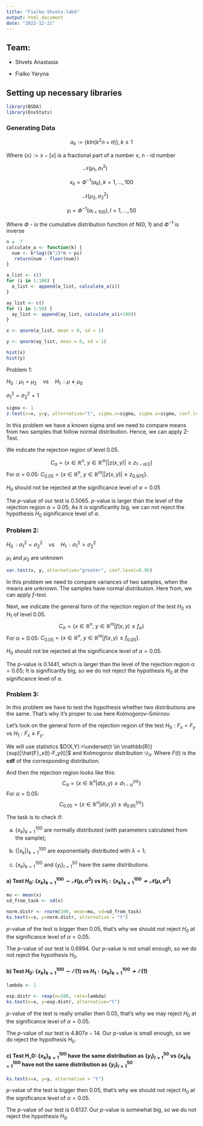---
title: "Fialko-Shvets-lab4"
output: html_document
date: "2022-12-21"
---

## Team:

-   Shvets Anastasia

-   Fialko Yaryna

## Setting up necessary libraries

```{r}
library(BSDA)
library(EnvStats)
```

### Generating Data

$$
{a_k} := \{kln(k^2n + π)\},  k≥1
$$

Where $\{x\} := x - [x]$ is a fractional part of a number x, n - id number

$$
   \mathscr{N}(\mu_1,\sigma_1^2) \qquad
$$

$$
{x_k}= Ф^{-1}(a_k), k= 1,...,100
$$

$$
   \mathscr{N}(\mu_2,\sigma_2^2) \qquad
$$

$$
{y_l} = Ф^{-1}(a_{l+100}), l = 1,...,50
$$

Where $Ф$ - is the cumulative distribution function of N(0, 1) and $Ф^{-1}$ is inverse

```{r}
n =  7
calculate_a <- function(k) {
  num <- k*log((k^2)*n + pi)
   return(num - floor(num)) 
}

a_list <- c()
for (i in 1:100) {
  a_list <- append(a_list, calculate_a(i))
}

ay_list <- c()
for (i in 1:50) {
  ay_list <- append(ay_list, calculate_a(i+100))
}

x <- qnorm(a_list, mean = 0, sd = 1)

y <- qnorm(ay_list, mean = 0, sd = 1) 

hist(x)
hist(y)

```

Problem 1:

$H_0\,: \mu_1 = \mu_2 \quad \textrm{vs} \quad H_1\,: \mu ≠ \mu_0$

$\sigma_1^2 = \sigma_2^2 = 1$

```{r}
sigma <- 1
z.test(x=x, y=y, alternative="t", sigma.x=sigma, sigma.y=sigma, conf.level=0.95)
```

In this problem we have a known sigma and we need to compare means from two samples that follow normal distribution. Hence, we can apply Z-Test.

We indicate the rejection region of level $0.05$.

$$C_\alpha = \{x \in \mathbb{R}^n,\ y \in \mathbb{R}^m | |z(x, y)| \geq z_{1-\alpha/2}\}$$For $\alpha=0.05$: $C_{0.05} = \{x \in \mathbb{R}^n,\ y \in \mathbb{R}^m | |z(x, y)| \geq z_{0.975}\}$.

$H_0$ should not be rejected at the significance level of $\alpha = 0.05$

The $p$-value of our test is $0.5065$. $p$-value is larger than the level of the rejection region $\alpha = 0.05$; As it is significantly big, we can not reject the hypothesis $H _0$ significance level of $\alpha$.

### Problem 2:

$H_0\,: \sigma_1^2 = \sigma_2^2 \quad \textrm{vs} \quad H_1\,: \sigma_1^2 > \sigma_2^2$

$\mu_1$ and $\mu_2$ are unknown

```{r}
var.test(x, y, alternative="greater", conf.level=0.95) 
```

In this problem we need to compare variances of two samples, when the means are unknown. The samples have normal distribution. Here from, we can apply $f$-test.

Next, we indicate the general form of the rejection region of the test $H_0$ vs $H_1$ of level $0.05$.$$C_\alpha = \{x \in \mathbb{R}^n,\ y \in \mathbb{R}^m | f(x, y) \leq f_{\alpha}\}$$ For $\alpha=0.05$: $C_{0.05} = \{x \in \mathbb{R}^n,\ y \in \mathbb{R}^m | f(x, y) \leq f_{0.05}\}$.

$H_0$ should not be rejected at the significance level of $\alpha = 0.05$.

The $p$-value is $0.1441$, which is larger than the level of the rejection region $\alpha = 0.05$; It is significantly big, so we do not reject the hypothesis $H_0$ at the significance level of $\alpha$.

### Problem 3:

In this problem we have to test the hypothesis whether two distributions are the same. That's why it's proper to use here Kolmogorov--Smirnov.

Let's look on the general form of the rejection region of the test $H_0: F_x = F_y$ vs $H_1: F_x \not= F_y$.

We will use statistics $D(X,Y):=\underset{t \in \mathbb{R}}{sup}|\hat{F}_x(t)-F_y(t)|$ and Kolmogorov distribution $\mathscr{D}_n$. Where $F(t)$ is the **cdf** of the corresponding distribution.

And then the rejection region looks like this: $$C_\alpha = \{x \in \mathbb{R}^n | d(x, y) \geq d_{1-\alpha}^{(n)}\}$$ For $\alpha=0.05$: $$C_{0.05} = \{x \in \mathbb{R}^n | d(x, y) \geq d_{0.95}^{(n)}\}$$

The task is to check if:

(a) $\{x_k\}_{k=1}^{100}$ are normally distributed (with parameters calculated from the sample);

(b) $\{|x_k|\}_{k=1}^{100}$ are exponentially distributed with $\lambda = 1$;

(c) $\{x_k\}_{k=1}^{100}$ and $\{y_l\}_{l=1}^{50}$ have the same distributions.

#### a) Test $H_0$: $\{x_k\}^{100}_{k=1} \sim \mathscr{N}(\mu, \sigma^2)$ vs $H_1: \{x_k\}^{100}_{k=1} \not\sim \mathscr{N}(\mu, \sigma^2)$

```{r}
mu <- mean(x)
sd_from_task <- sd(x)

norm.distr <- rnorm(100, mean=mu, sd=sd_from_task)
ks.test(x=x, y=norm.distr, alternative = "t")
```

$p$-value of the test is bigger then $0.05$, that's why we should not reject $H_0$ at the significance level of $\alpha = 0.05$.

The $p$-value of our test is $0.6994$. Our $p$-value is not small enough, so we do not reject the hypothesis $H_0$.

#### b) Test $H_0$: $\{x_k\}^{100}_{k=1} \sim \mathscr{E}(1)$ vs $H_1: \{x_k\}^{100}_{k=1} \not\sim \mathscr{E}(1)$

```{r}
lambda <- 1

exp.distr <- rexp(n=100, rate=lambda)
ks.test(x=x, y=exp.distr, alternative="t")
```

$p$-value of the test is really smaller then $0.05$, that's why we may reject $H_0$ at the significance level of $\alpha = 0.05$.

The $p$-value of our test is $4.807e-14$. Our $p$-value is small enough, so we do reject the hypothesis $H_0$.

#### c) Test H_0: $\{x_k\}^{100}_{k=1}$ have the same distribution as $\{y_l\}^{50}_{l=1}$ vs $\{x_k\}^{100}_{k=1}$ have not the same distribution as $\{y_l\}^{50}_{l=1}$

```{r}
ks.test(x=x, y=y, alternative = "t")
```

$p$-value of the test is bigger then $0.05$, that's why we should not reject $H_0$ at the significance level of $\alpha = 0.05$.

The $p$-value of our test is $0.6137$. Our $p$-value is somewhat big, so we do not reject the hypothesis $H_0$.
